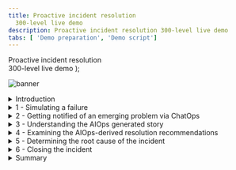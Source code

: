```yaml
---
title: Proactive incident resolution
  300-level live demo
description: Proactive incident resolution 300-level live demo
tabs: [ 'Demo preparation', 'Demo script']
---
```


  <span>
    Proactive incident resolution <br/> 300-level live demo
  </span> );

![banner](./images/proactive-incident-resolution-300-script-github-banner.jpg)

<span id="top"></span>

<details>
<summary>Introduction</summary>
<br/>

In this demo, I’ll show you how Cloud Pak for Watson AIOps helps SREs and IT Ops teams proactively identify, diagnose, and resolve incidents across mission-critical workloads.

<br/>

You’ll see how: <br/>
•	Watson AIOps intelligently correlates multiple disparate sources of information, such as logs, metrics, events, tickets, and topology <br/>
•	All of this information is condensed and presented in actionable alerts instead of large quantities of unrelated alerts <br/>
•	You can resolve a problem within seconds to minutes of being notified using Watson AIOps’ automation capabilities <br/>

<br/>

We will be using an application called Quote of the Day, which will serve as a proxy for any type of application. This is a content delivery app that serves up random quotations. The application is built on a microservices architecture, and the services are running on Kubernetes.

<br/>

(Printer-ready PDF of demo script <a href="./300-Incident-Resolution-Demo-Script.pdf" target="_blank" rel="noreferrer">here</a>)

<br/>

**[Go to top](#top)**

</details>

<details>

<summary>1 - Simulating a failure</summary>

<br/>

| **1.1** | **Review the golden signals of Quote of the Day** |
| :--- | :--- |
| **Narration** | Let's examine the current health of the Quote of the Day application. |
| **Action** &nbsp; 1.1.1 | Navigate to **Instana**, and click the **Summary** tab (1). Set the time period to **last 10 minutes** (2), and click **Live** (3). <br/><br/> <img src="https://raw.githubusercontent.com/ibm-garage-tsa/platinum-demos/master/src/pages/300-watson-aiops-proactive-incident-resolution/images/1-instana-healthy-start-.png" width="800" /> |
| **Narration** | The application is healthy. The erroneous call rate is 0, the mean service latency is 90 ms, and the average latency of the qotd-rating service is 108 ms. <br/><br/> We are now ready to inject a few failures and observe how AIOps detects and helps quickly resolve incidents. <br/><br/> **Note**: The numbers on your screen may vary slightly. |

<br/>

| **1.2** | **Navigate to the anomaly generator and inject failures** |
| :--- | :--- |
| **Narration** | To see how this all works, I’m going to generate a few real failures in our application. |
| **Action** &nbsp; 1.2.1 | Select the **Quote of the Day Anomaly Inducer** tab. Click **Rating service failures**. <br/><br/> <img src="https://raw.githubusercontent.com/ibm-garage-tsa/platinum-demos/master/src/pages/300-watson-aiops-proactive-incident-resolution/images/2-Anomaly-Gen-Home-Page-.png" width="600" /> |
| **Narration** | The anomaly generator web application is designed to simulate a variety of failures. |
| **Action** &nbsp; 1.2.2 | Click **Start**. <br/><br/> <img src="https://raw.githubusercontent.com/ibm-garage-tsa/platinum-demos/master/src/pages/300-watson-aiops-proactive-incident-resolution/images/3-Anomaly-Gen-Ratings-.png" width="600" /> |
| **Narration** | The green check marks indicate that the various failures are now underway. The various anomalies represent real world performance issues that applications typically face, such as high CPU usage, memory leaks, or network congestion. <br/><br/> Now, let's examine the current state of the Quote of the Day application and understand the impact of the failures. Observe the increase in the number of calls, the error rate, latency, and CPU processing time. <br/><br/> In the Top Services chart, notice the higher response times of the qotd-rating service with respect to the other services. |
| **Action** &nbsp; 1.2.3 | Navigate back to the **Instana** tab. Click the **Summary** tab and point out the trends in the primary golden signals. <br/><br/> <img src="https://raw.githubusercontent.com/ibm-garage-tsa/platinum-demos/master/src/pages/300-watson-aiops-proactive-incident-resolution/images/4-instana-unhealthy-A-.png" width="800" /> |
| **Narration** | Notice the increase in the erroneous call rate and the latency. Also, notice that in the Top Services chart, the qotd-rating service is now at the top of the list. <br/><br/> Without Watson AIOps, we would get all sorts of alerts and notifications from multiple sources when a problem occurs. <br/><br/> As we’ll see in a moment, with Watson AIOps, all of this information gets correlated and presented in one place. This includes recommendations for how to resolve the incident. We can take action directly from the notification and resolve the incident quickly. |

<br/>

**[Go to top](#top)**

</details>

<details>

<summary>2 - Getting notified of an emerging problem via ChatOps</summary>

<br/>

| **2.1** | **AIOps packages the notification along with relevant details as a story** |
| :--- | :--- |
| **Narration** | Notifications are now appearing in Slack. We’re using Slack in this demo, but Watson AIOps also integrates with Microsoft Teams. <br/><br/> Watson AIOps formats the notifications into a “story” using AI to correlate events, metrics, alerts, and logs. Each story brings together the various notifications for all the affected services by the same underlying issue. Imagine if each piece of data presented in the story was a separate notification – we’d quickly be inundated with alerts. <br/><br/> The story is like a home base for action when a problem arises. Instead of manually correlating things across multiple different tools, it’s all right here immediately when the notification is received. <br/><br/> In addition to providing a highly contextualized view of the incident, it enables us to jump to other tools to explore further details. This eliminates tool silos and helps us restore service faster. |
| **Action** &nbsp; 2.1.1 | Navigate to the tab running **Slack** and examine the incoming story. <br/><br/> <img src="https://raw.githubusercontent.com/ibm-garage-tsa/platinum-demos/master/src/pages/300-watson-aiops-proactive-incident-resolution/images/5-Story-first-view-.png" width="600" /> |
| **Narration** | This story is telling us there’s a problem with the rating service, which is one of the microservices in our Quote of the Day application. <br/><br/> In the background, the AI has done the work for us. It shows which services are affected and presents us with a curated view of relevant information: the events and alerts that are indicative of the symptoms of this problem, anomalies that Watson AIOps has found in the log files, and similar incidents that have occurred in the past so we can see how they were successfully resolved. We’ll explore each of these components in more detail. |

<br/>

**[Go to top](#top)**

</details>

<details>

<summary>3 - Understanding the AIOps generated story</summary>

<br/>

| **3.1** | **Analyze the details packaged in the story** |
| :--- | :--- |
| **Narration** | Based on the intelligent correlation done by Watson AIOps on the relevant input streams, such as logs, metrics, and traces, it attempts to draw the attention off the SRE to the probable root causes of the failures. <br/><br/> As we can see in the ChatOps notification here, there is a high-priority issue emerging in the qotd-application that's running on the Sabine AIOps cluster. Watson AIOps presents a list of top 3 probable causes of this incident: a log anomaly in the qotd-rating service, an excessive CPU usage condition, and increasing service call response times. <br/><br/> Watson AIOps updates the stories in real time as more information comes in and gets correlated to this story. <br/><br/> Let's dive deeper into the story to examine the supporting details |
| **Action** &nbsp; 3.1.1 | Click **Show more**. <br/><br/> <img src="https://raw.githubusercontent.com/ibm-garage-tsa/platinum-demos/master/src/pages/300-watson-aiops-proactive-incident-resolution/images/6-Story-show-more-.png" width="600" /> |
| **Narration** | We need to find out where the issue began, so we can prevent it from causing cascading failures across the components of the application. <br/><br/> Instead of having to hop between tools to look for alerts, we can see them right here from the notification. Watson AIOps has determined that these events are related, and it provides an explanation for how it determined the relationships. We can see that there are two groups of events based on related resources and the timing of the events. |
| **Action** &nbsp; 3.1.2 | Click **View alerts** to examine the details behind these alerts. <br/><br/> <img src="https://raw.githubusercontent.com/ibm-garage-tsa/platinum-demos/master/src/pages/300-watson-aiops-proactive-incident-resolution/images/7-Story-Alerts-1-.png" width="600" /> |
| **Narration** | We can inspect the grouped events right here without searching for them in another tool. <br/><br/> It looks like the memory and CPU on the rating service increased significantly. This is causing a significant slowdown in the response times on both the rating and web services. <br/><br/> Based on this information, it seems that the rating service is the source of the issue. Let’s get a bit more detail – this time from the log files. <br/><br/> Instead of needing to go to Kibana and manually sort through the hundreds or thousands of log entries that come in every minute, Watson AIOps has found several anomalies in the log files and presented them here. It trains on the log files of the application when it’s operating normally, and it continually monitors for deviations from that baseline. We can see that the anomalies are occurring on the rating service, which fits with what we saw in the alerts. |
| **Action** &nbsp; 3.1.3 | In the **View alerts** pop-up window, scroll past the alerts to the **Log Anomaly** section. <br/><br/> <img src="https://raw.githubusercontent.com/ibm-garage-tsa/platinum-demos/master/src/pages/300-watson-aiops-proactive-incident-resolution/images/8-View-Alerts-(1647712825725)-A.png" width="600" /> |
| **Narration** | Watson AIOps gives us additional context on the anomaly. In this case, the ‘Unknown_error’ anomaly is telling us that Watson AIOps has never seen this type of log before (hence the 'unknown') and that the log message indicates there is some type of error. Watson AIOps is not only looking at the statistical frequency of the type of log, but it is also using Natural Language Processing (NLP) to analyze the content of the log message to give additional context (in this case that there’s likely an error). <br/><br/> Watson AIOps also explains why the anomaly was flagged. It expected to see zero (0) of this type of log, but it actually saw four (4). <br/><br/> Now we know that there is an unfamiliar log coming from the rating service, and it’s indicating an error. <br/><br/> This further reinforces what we saw with the alerts - it looks like the rating service is likely the root cause of this problem. |
| **Action** &nbsp; 3.1.4 | Click **Preview Logs** of **Pattern 1**. <br/><br/> **Note**: Pattern 1 displays '**Unknown_error**.' <br/><br/> <img src="https://raw.githubusercontent.com/ibm-garage-tsa/platinum-demos/master/src/pages/300-watson-aiops-proactive-incident-resolution/images/8-View-Alerts-(1647712825725)-.png" width="600" /> |
| **Action** &nbsp; 3.1.5 | Click **Cancel** to exit the **Log Preview** screen. <br/><br/> <img src="https://raw.githubusercontent.com/ibm-garage-tsa/platinum-demos/master/src/pages/300-watson-aiops-proactive-incident-resolution/images/9-Story-unknown_error-.png" width="600" /> |
| **Action** &nbsp; 3.1.6 | Click **Cancel** to exit the **View alerts** dialog. <br/><br/> <img src="https://raw.githubusercontent.com/ibm-garage-tsa/platinum-demos/master/src/pages/300-watson-aiops-proactive-incident-resolution/images/8-View-Alerts-(1647712825725)-B.png" width="600" /> |

<br/>

**[Go to top](#top)**

</details>

<details>

<summary>4 - Examining the AIOps-derived resolution recommendations</summary>

<br/>

| **4.1** | **Review the curated set of similar incidents for recommendations** |
| :--- | :--- |
| **Narration** | Now that we understand a bit more about what’s going on, we need to focus on our main goal: resolving the incident as quickly as possible. <br/><br/> Watson AIOps also brings in similar incidents and information regarding how they were resolved. This enhances operational efficiency by leveraging institutional knowledge that may be time-consuming to find otherwise. <br/><br/> Since the alerts seem to point to the rating service as having increases in CPU and memory, we’ll search for incidents that happened with that service. |
| **Action** &nbsp; 4.1.1 | Click **Search past tickets**. <br/><br/> <img src="https://raw.githubusercontent.com/ibm-garage-tsa/platinum-demos/master/src/pages/300-watson-aiops-proactive-incident-resolution/images/10-Recommended-Actions-.png" width="600" /> |
| **Narration** | Let's search past tickets for any known resolutions about the rating service. |
| **Action** &nbsp; 4.1.2 | Enter '**rating**' into the search box (1), and click **Done** (2). <br/><br/> <img src="https://raw.githubusercontent.com/ibm-garage-tsa/platinum-demos/master/src/pages/300-watson-aiops-proactive-incident-resolution/images/11-search-past-tickets-(1647665780632)-.png" width="400" />
| **Narration** | Watson AIOps found two similar incidents. The first one seems like what we’re experiencing: 'Rating service overheating and slowing.' Using NLP, Watson AIOps went through the comments on the incident and highlighted key relevant information for us (in this case that the incident was resolved by running a runbook). If we can use the same runbook to resolve the current incident, it will make our job that much easier and restore service even faster. |
| **Action** &nbsp; 4.1.3 | Select **Rating service overheating and slowing**. <br/><br/><img src="https://raw.githubusercontent.com/ibm-garage-tsa/platinum-demos/master/src/pages/300-watson-aiops-proactive-incident-resolution/images/12-search-rating-service-.png" width="600" /> |
| **Narration** | The description for this incident sounds a lot like what we are observing right now. The rating service is stressed, with increases in CPU, memory, and latency. It’s also affecting the web service. The comment says there is a runbook that resolved this issue. This is very useful information that may have taken a long time to find out just by searching or asking colleagues. Watson AIOps helped us find this information very quickly. |
| **Action** &nbsp; 4.1.4 | Point out the ticket details on how this rating service overheating issue was resolved in the past. <br/><br/> <img src="https://raw.githubusercontent.com/ibm-garage-tsa/platinum-demos/master/src/pages/300-watson-aiops-proactive-incident-resolution/images/13-git-hub-resolve-page.png" width="600" /> |
| **Action** &nbsp; 4.1.5 | Back on the **Slack** tab, click **Done** to exit the **Search Results** pop-up window. <br/><br/> <img src="https://raw.githubusercontent.com/ibm-garage-tsa/platinum-demos/master/src/pages/300-watson-aiops-proactive-incident-resolution/images/14-Search-results-DONE-.png" width="600" /> |

<br/>

| **4.2** | **Take ownership of the incident** |
| :--- | :--- |
| **Action** &nbsp; 4.2.1 | Click **Self-assign** to take ownership of this incident. <br/><br/> <img src="https://raw.githubusercontent.com/ibm-garage-tsa/platinum-demos/master/src/pages/300-watson-aiops-proactive-incident-resolution/images/15-Self-assign-.png" width="600" /> |
| **Action** &nbsp; 4.2.2 | Add some comments under the **Notes** section (1), and click **Submit** (2). <br/><br/> <img src="https://raw.githubusercontent.com/ibm-garage-tsa/platinum-demos/master/src/pages/300-watson-aiops-proactive-incident-resolution/images/16-self-assign-complete-.png" width="600" /> |

<br/>

**[Go to top](#top)**

</details>

<details>

<summary>5 - Determining the root cause of the incident</summary>

| **5.1** | **Understand the topological relationships of the incident** |
| :--- | :--- |
| **Narration** | Now that we have a high-level understanding of the incident, let's take a quick look at the topology of the application to understand which components are impacted and their relationships with other services in the application. The component dependencies will help us better understand and assess the potential impact of cascading failures. |
| **Action** &nbsp; 5.1.1 | Click **qotd-application**. <br/><br/> <img src="https://raw.githubusercontent.com/ibm-garage-tsa/platinum-demos/master/src/pages/300-watson-aiops-proactive-incident-resolution/images/17-QotD-Topology-.png" width="600" /> |
| **Action** &nbsp; 5.1.2 | Point out the relationships, particularly the relationship between the nodes marked red: **qotd-web** and **qotd-rating**. <br/><br/> <img src="https://raw.githubusercontent.com/ibm-garage-tsa/platinum-demos/master/src/pages/300-watson-aiops-proactive-incident-resolution/images/18-topology-1-A.png" width="800" /> |
| **Action** &nbsp; 5.1.3 | Click the **Hierarchy** icon (1), located on the right side, to change the topology orientation to an **Inverted tree** (2). <br/><br/> <img src="https://raw.githubusercontent.com/ibm-garage-tsa/platinum-demos/master/src/pages/300-watson-aiops-proactive-incident-resolution/images/32-.png" width="200" /> |

<br/>

| **5.2** | **Analyze the grouping of the relevant alerts in the event** |
| :--- | :--- |
| **Action** &nbsp; 5.2.1 | Navigate to the **Event Manager** tab (you should already have this open from the demo preparation). Click **Alerts** on the sidebar menu (1). The top event should show a red circle (critical). Click the **Arrow** to expand it (2). <br/><br/> <img src="https://raw.githubusercontent.com/ibm-garage-tsa/platinum-demos/master/src/pages/300-watson-aiops-proactive-incident-resolution/images/21-image-(1)-.png" width="800" /> |
| **Narration** | This is the event management component of Watson AIOps. Here’s the event group that we’re working on. There are four events grouped together – these are the same ones we previewed earlier from the Slack notification. There are additional details here, including the likelihood of each event being the root cause of the overall issue and if there is a runbook associated with the event. <br/><br/> There are three events that occurred on the rating service. They’re all rated as 99% likely to be the root cause, meaning that the rating service is the source of the problem. <br/><br/> It also shows us that there’s a runbook associated with these events, which is what was mentioned in the GitLab incident comment. <br/><br/> We’ll now execute the runbook that should resolve the underlying failure of the rating service. That should fix the problem. |
| **Action** &nbsp; 5.2.2 | Click the **circle** under the **Runbook** column of the fourth row, in which the **Summary** column reads, '**Rating service response time over past minute is significantly high (> 1.0s)**' (1). Then, click **Execute runbook** (2). <br/><br/> <img src="https://raw.githubusercontent.com/ibm-garage-tsa/platinum-demos/master/src/pages/300-watson-aiops-proactive-incident-resolution/images/23-image-.png" width="800" /> |
| **Action** &nbsp; 5.2.3 | Click **Start runbook**. <br/><br/> <img src="https://raw.githubusercontent.com/ibm-garage-tsa/platinum-demos/master/src/pages/300-watson-aiops-proactive-incident-resolution/images/23-start-runbook-.png" width="800" /> |
| **Action** &nbsp; 5.2.4 | Click **Run** (1). Upon completion of executing the runbook, click **Complete** (2). <br/><br/> <img src="https://raw.githubusercontent.com/ibm-garage-tsa/platinum-demos/master/src/pages/300-watson-aiops-proactive-incident-resolution/images/24-run-runbook-.png" width="800" /> |

<br/>

| **5.3** | **Verify that the runbook resolved the incident** |
| :--- | :--- |
| **Narration** | To check that the runbook is fixing the problem, we can look at the health metrics in Instana. |
| **Action** &nbsp; 5.3.1 | Navigate to the **Instana** tab. Click the **Summary** tab (1). Set the time period to **last 30 minutes** (2), and click **Live** (3). <br/><br/> <img src="https://raw.githubusercontent.com/ibm-garage-tsa/platinum-demos/master/src/pages/300-watson-aiops-proactive-incident-resolution/images/25-Instana-healthy-2-.png" width="800" /> |
| **Narration** | We can see that the latency is going back down, and the error rate is decreasing. This confirms that the runbook resolved the issue. Also observe that in the Top Services chart, the latency of the qotd-rating service in particular is on the downward trend. |

<br/>

**[Go to top](#top)**

</details>

<details>

<summary>6 - Closing the incident</summary>

<br/>

| **6.1** | **Provide feedback on the runbook** |
| :--- | :--- |
| **Narration** | We can rate the runbook to preserve the information that it was successful. This will be helpful for the next person who comes along to look at this runbook and provide feedback to the author of the runbook. <br/><br/> This enables a collaborative approach to organically improve incident resolution over time. As the system matures, it can evolve into an increasingly automated self-healing system. |
| **Action** &nbsp; 6.1.1 | Navigate back to the **Event Manager** tab, and go to the **Runbook** screen. <br/><br/> **Note:** If you navigated away from it, go back with these steps: <br/><br/> **Automations** -> **Runbooks** -> Click the three dots at the far right for the **Reset Rating Service** runbook -> Choose **View history** -> Click **Resume on most recent**. <br/><br/> Provide feedback and rate the runbook (1). Then, click **Runbook worked** (2). <br/><br/> <img src="https://raw.githubusercontent.com/ibm-garage-tsa/platinum-demos/master/src/pages/300-watson-aiops-proactive-incident-resolution/images/26-runbook-worked-.png" width="800" /> |

<br/>

| **6.2** | **Close the incident in Slack** |
| :--- | :--- |
| **Action** &nbsp; 6.2.1 | Click **Mark as resolved**. <br/><br/> <img src="https://raw.githubusercontent.com/ibm-garage-tsa/platinum-demos/master/src/pages/300-watson-aiops-proactive-incident-resolution/images/27-mark-as-resolved-.png" width="600" /> |
| **Action** &nbsp; 6.2.2 | Add some comments in the **Notes** section (1), and click **Submit** (2). <br/><br/> <img src="https://raw.githubusercontent.com/ibm-garage-tsa/platinum-demos/master/src/pages/300-watson-aiops-proactive-incident-resolution/images/28-mark-as-resolved-2-.png" width="400" /> |
| **Narration** | Watson AIOps archives all the information from the incident in the comments of the original message, so we can go back to it whenever needed to see exactly what happened and how it was fixed. |

<br/>

**[Go to top](#top)**

</details>

<details>

<summary>Summary</summary>

<br/>

In this demo, we have demonstrated how Watson AIOps enables you to avoid business-impacting outages by applying AI to data gathered from your existing disparate tools. It helps you quickly determine the root causes of a failure and proactively alleviate outages, therefore minimizing the business impact of these IT issues on revenue or client experiences. <br/><br/> The anomaly detection capabilities alert you early to potential issues, enabling the SREs to quickly take remedial actions. The intelligent event analytics examine logs, metrics, tickets, and topology and provide a useful correlation that would otherwise be very challenging. Lastly, the AI-driven remediation, based on recommendations of previous incidents, accelerates problem resolution and significantly reduces the mean-time-to-repair.

<br/>

**[Go to top](#top)**

</details>
